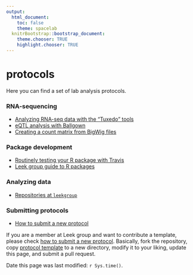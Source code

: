 ```yaml
---
output:
  html_document:
    toc: false
    theme: spacelab
  knitrBootstrap::bootstrap_document:
    theme.chooser: TRUE
    highlight.chooser: TRUE
---
```


protocols
=========

Here you can find a set of lab analysis protocols.


### RNA-sequencing

* [Analyzing RNA-seq data with the "Tuxedo" tools](tophat_cufflinks/)
* [eQTL analysis with Ballgown](ballgown_eqtl/)
* [Creating a count matrix from BigWig files](bigwig_DEanalysis/)

### Package development

* [Routinely testing your R package with Travis](travis_bioc_devel/)
* [Leek group guide to R packages](https://github.com/jtleek/rpackages)


### Analyzing data

* [Repositories at `leekgroup`](leekgroup_repo/)

### Submitting protocols

* [How to submit a new protocol](submit_protocol/)



If you are a member at Leek group and want to contribute a template, please check [how to submit a new protocol](submit_protocol/). Basically, fork the repository, copy [protocol template](protocol_template/) to a new directory, modify it to your liking, update this page, and submit a pull request.


Date this page was last modified: `r Sys.time()`.
